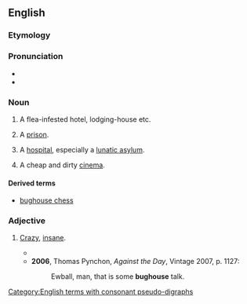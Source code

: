 ==English==

===Etymology===
{{compound|en|bug|house}}

===Pronunciation===
* {{IPA|/ˈbʌɡhaʊs/|lang=en}}
* {{audio|En-au-bughouse.ogg|Audio (AU)|lang=en}}

===Noun===
{{en-noun}}

# {{lb|en|US|slang}} A flea-infested hotel, lodging-house etc.
# {{lb|en|US|slang}} A [[prison]].
# {{lb|en|US|slang}} A [[hospital]], especially a [[lunatic asylum]].
# {{lb|en|South Africa|slang}} A cheap and dirty [[cinema]].

====Derived terms====
* [[bughouse chess]]

===Adjective===
{{en-adj}}

# {{lb|en|US|slang}} [[crazy|Crazy]], [[insane]].
#* {{quote-book|lang=en|author=Agatha Christie|authorlink=Agatha Christie|title=Murder on the Orient Express|location=London|publisher=HarperCollins|year=1934|year_published= 2017|chapter=8|page=254|passage='Just what's up on this train? It seems '''bughouse''' to me.'}}
#* '''2006''', Thomas Pynchon, ''Against the Day'', Vintage 2007, p. 1127:
#*: Ewball, man, that is some '''bughouse''' talk.

[[Category:English terms with consonant pseudo-digraphs]]